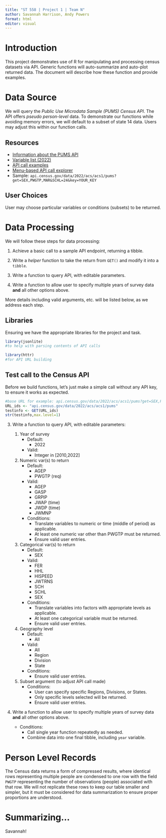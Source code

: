 ```yaml
---
title: "ST 558 | Project 1 | Team N"
author: Savannah Harrison, Andy Powers
format: html
editor: visual
---
```


# Introduction

This project demonstrates use of R for manipulating and processing census datasets via API. Generic functions will auto-summarize and auto-plot returned data. The document will describe how these function and provide examples.

# Data Source

We will query the *Public Use Microdata Sample (PUMS) Census API*. The API offers *pseudo person-level* data. To demonstrate our functions while avoiding memory errors, we will default to a subset of state 14 data. Users may adjust this within our function calls.

## Resources

-   [Information about the PUMS API](https://www.census.gov/data/developers/data-sets/census-microdata-api.html)
-   [Variable list (2022)](https://api.census.gov/data/2022/acs/acs1/pums/variables.html)
-   [API call examples](https://api.census.gov/data/2022/acs/acs1/pums/examples.html)
-   [Menu-based API call explorer](https://data.census.gov/mdat/#/)
-   Sample: `api.census.gov/data/2022/acs/acs1/pums?get=SEX,PWGTP,MAR&SCHL=24&key=YOUR_KEY`

## User Choices

User may choose particular variables or conditions (subsets) to be returned.

# Data Processing

We will follow these steps for data processing:

1.  Achieve a basic call to a sample API endpoint, returning a tibble.

2.  Write a *helper* function to take the return from `GET()` and modify it into a `tibble`.

3.  Write a function to query API, with editable parameters.

4.  Write a function to allow user to specify multiple years of survey data **and** all other options above.

More details including valid arguments, etc. will be listed below, as we address each step.

## Libraries
Ensuring we have the appropriate libraries for the project and task.
```r
library(jsonlite)
#to help with parsing contents of API calls

library(httr)
#for API URL building
```


## Test call to the Census API
Before we build functions, let's just make a simple call without any API key, to ensure it works as expected.

```r
#base URL for example: api.census.gov/data/2022/acs/acs1/pums?get=SEX,PWGTP,MAR&SCHL=24&key=YOUR_KEY
URL_ids <- "api.census.gov/data/2022/acs/acs1/pums"
testinfo <- GET(URL_ids)
str(testinfo,max.level=1)
```



3.  Write a function to query API, with editable parameters:

    1.  Year of survey
        -   Default:
            -   2022
        -   Valid:
            -   Integer in \[2010,2022\]
    2.  Numeric var(s) to return
        -   Default:
            -   AGEP
            -   PWGTP (req)
        -   Valid:
            -   AGEP
            -   GASP
            -   GRPIP
            -   JWAP (time)
            -   JWDP (time)
            -   JWMNP
        -   Conditions:
            -   Translate variables to numeric or time (middle of period) as applicable.
            -   At least one numeric var other than PWGTP must be returned.
            -   Ensure valid user entries.
    3.  Categorical var(s) to return
        -   Default:
            -   SEX
        -   Valid:
            -   FER
            -   HHL
            -   HISPEED
            -   JWTRNS
            -   SCH
            -   SCHL
            -   SEX
        -   Conditions:
            -   Translate variables into factors with appropriate levels as applicable.
            -   At least one categorical variable must be returned.
            -   Ensure valid user entries.
    4.  Geography level
        -   Default:
            -   All
        -   Valid:
            -   All
            -   Region
            -   Division
            -   State
        -   Conditions:
            -   Ensure valid user entries.
    5.  Subset argument (to adjust API call made)
        -   Conditions:
            -   User can specify specific Regions, Divisions, or States.
            -   Only specific levels selected will be returned.
            -   Ensure valid user entries.

4.  Write a function to allow user to specify multiple years of survey data **and** all other options above.

    -   Conditions:
        -   Call single year function repeatedly as needed.
        -   Combine data into one final tibble, including `year` variable.

# Person Level Records

The Census data returns a form of compressed results, where identical rows representing multiple people are condensed to one row with the field `PWGTP` representing the number of observations (people) associated with that row. We will not replicate these rows to keep our table smaller and simpler, but it must be considered for data summarization to ensure proper proportions are understood.

# Summarizing...

Savannah!
